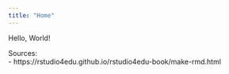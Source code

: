 ```yaml
---
title: "Home"
---
```


Hello, World!


Sources:  
-  https://rstudio4edu.github.io/rstudio4edu-book/make-rmd.html
